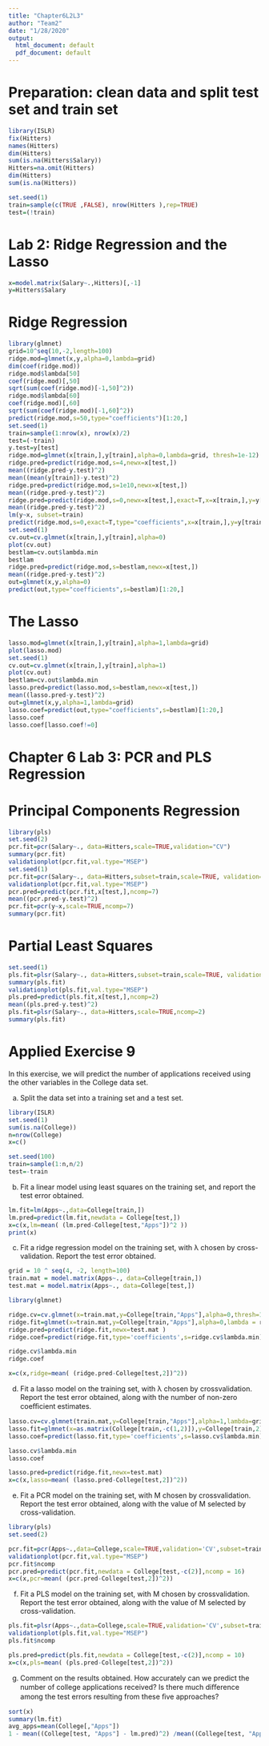 ---
title: "Chapter6L2L3"
author: "Team2"
date: "1/28/2020"
output:
  html_document: default
  pdf_document: default
---

# Preparation: clean data and split test set and train set
```{r}
library(ISLR)
fix(Hitters)
names(Hitters)
dim(Hitters)
sum(is.na(Hitters$Salary))
Hitters=na.omit(Hitters)
dim(Hitters)
sum(is.na(Hitters))

set.seed(1) 
train=sample(c(TRUE ,FALSE), nrow(Hitters ),rep=TRUE)
test=(!train)
```
# Lab 2: Ridge Regression and the Lasso

```{r}
x=model.matrix(Salary~.,Hitters)[,-1]
y=Hitters$Salary
```

# Ridge Regression
```{r}
library(glmnet)
grid=10^seq(10,-2,length=100)
ridge.mod=glmnet(x,y,alpha=0,lambda=grid)
dim(coef(ridge.mod))
ridge.mod$lambda[50]
coef(ridge.mod)[,50]
sqrt(sum(coef(ridge.mod)[-1,50]^2))
ridge.mod$lambda[60]
coef(ridge.mod)[,60]
sqrt(sum(coef(ridge.mod)[-1,60]^2))
predict(ridge.mod,s=50,type="coefficients")[1:20,]
set.seed(1)
train=sample(1:nrow(x), nrow(x)/2)
test=(-train)
y.test=y[test]
ridge.mod=glmnet(x[train,],y[train],alpha=0,lambda=grid, thresh=1e-12)
ridge.pred=predict(ridge.mod,s=4,newx=x[test,])
mean((ridge.pred-y.test)^2)
mean((mean(y[train])-y.test)^2)
ridge.pred=predict(ridge.mod,s=1e10,newx=x[test,])
mean((ridge.pred-y.test)^2)
ridge.pred=predict(ridge.mod,s=0,newx=x[test,],exact=T,x=x[train,],y=y[train])
mean((ridge.pred-y.test)^2)
lm(y~x, subset=train)
predict(ridge.mod,s=0,exact=T,type="coefficients",x=x[train,],y=y[train])[1:20,]
set.seed(1)
cv.out=cv.glmnet(x[train,],y[train],alpha=0)
plot(cv.out)
bestlam=cv.out$lambda.min
bestlam
ridge.pred=predict(ridge.mod,s=bestlam,newx=x[test,])
mean((ridge.pred-y.test)^2)
out=glmnet(x,y,alpha=0)
predict(out,type="coefficients",s=bestlam)[1:20,]
```

# The Lasso
```{r}
lasso.mod=glmnet(x[train,],y[train],alpha=1,lambda=grid)
plot(lasso.mod)
set.seed(1)
cv.out=cv.glmnet(x[train,],y[train],alpha=1)
plot(cv.out)
bestlam=cv.out$lambda.min
lasso.pred=predict(lasso.mod,s=bestlam,newx=x[test,])
mean((lasso.pred-y.test)^2)
out=glmnet(x,y,alpha=1,lambda=grid)
lasso.coef=predict(out,type="coefficients",s=bestlam)[1:20,]
lasso.coef
lasso.coef[lasso.coef!=0]
```

# Chapter 6 Lab 3: PCR and PLS Regression

# Principal Components Regression
```{r}
library(pls)
set.seed(2)
pcr.fit=pcr(Salary~., data=Hitters,scale=TRUE,validation="CV")
summary(pcr.fit)
validationplot(pcr.fit,val.type="MSEP")
set.seed(1)
pcr.fit=pcr(Salary~., data=Hitters,subset=train,scale=TRUE, validation="CV")
validationplot(pcr.fit,val.type="MSEP")
pcr.pred=predict(pcr.fit,x[test,],ncomp=7)
mean((pcr.pred-y.test)^2)
pcr.fit=pcr(y~x,scale=TRUE,ncomp=7)
summary(pcr.fit)
```

# Partial Least Squares
```{r}
set.seed(1)
pls.fit=plsr(Salary~., data=Hitters,subset=train,scale=TRUE, validation="CV")
summary(pls.fit)
validationplot(pls.fit,val.type="MSEP")
pls.pred=predict(pls.fit,x[test,],ncomp=2)
mean((pls.pred-y.test)^2)
pls.fit=plsr(Salary~., data=Hitters,scale=TRUE,ncomp=2)
summary(pls.fit)
```

# Applied Exercise 9
In this exercise, we will predict the number of applications received using the other variables in the College data set.

(a) Split the data set into a training set and a test set.
```{r}
library(ISLR)
set.seed(1)
sum(is.na(College))
n=nrow(College)
x=c()

set.seed(100)
train=sample(1:n,n/2)
test=-train
```

(b) Fit a linear model using least squares on the training set, and report the test error obtained. 
```{r}
lm.fit=lm(Apps~.,data=College[train,])
lm.pred=predict(lm.fit,newdata = College[test,])
x=c(x,lm=mean( (lm.pred-College[test,"Apps"])^2 ))
print(x)
```

(c) Fit a ridge regression model on the training set, with λ chosen by cross-validation. Report the test error obtained.
```{r}
grid = 10 ^ seq(4, -2, length=100)
train.mat = model.matrix(Apps~., data=College[train,])
test.mat = model.matrix(Apps~., data=College[test,])

library(glmnet)

ridge.cv=cv.glmnet(x=train.mat,y=College[train,"Apps"],alpha=0,thresh=1e-12,lambda = grid)
ridge.fit=glmnet(x=train.mat,y=College[train,"Apps"],alpha=0,lambda = ridge.cv$lambda.min)
ridge.pred=predict(ridge.fit,newx=test.mat )
ridge.coef=predict(ridge.fit,type='coefficients',s=ridge.cv$lambda.min)

ridge.cv$lambda.min
ridge.coef

x=c(x,ridge=mean( (ridge.pred-College[test,2])^2))
```

(d) Fit a lasso model on the training set, with λ chosen by crossvalidation. Report the test error obtained, along with the number of non-zero coeﬃcient estimates. 
```{r}
lasso.cv=cv.glmnet(train.mat,y=College[train,"Apps"],alpha=1,lambda=grid,thresh=1e-12)
lasso.fit=glmnet(x=as.matrix(College[train,-c(1,2)]),y=College[train,2],alpha=1,lambda = lasso.cv$lambda.min)
lasso.coef=predict(lasso.fit,type='coefficients',s=lasso.cv$lambda.min)

lasso.cv$lambda.min
lasso.coef

lasso.pred=predict(ridge.fit,newx=test.mat)
x=c(x,lasso=mean( (lasso.pred-College[test,2])^2))

```

(e) Fit a PCR model on the training set, with M chosen by crossvalidation. Report the test error obtained, along with the value of M selected by cross-validation. 
```{r}
library(pls)
set.seed(2)

pcr.fit=pcr(Apps~.,data=College,scale=TRUE,validation='CV',subset=train)
validationplot(pcr.fit,val.type="MSEP")
pcr.fit$ncomp
pcr.pred=predict(pcr.fit,newdata = College[test,-c(2)],ncomp = 16)
x=c(x,pcr=mean( (pcr.pred-College[test,2])^2))
```

(f) Fit a PLS model on the training set, with M chosen by crossvalidation. Report the test error obtained, along with the value of M selected by cross-validation. 
```{r}
pls.fit=plsr(Apps~.,data=College,scale=TRUE,validation='CV',subset=train)
validationplot(pls.fit,val.type="MSEP")
pls.fit$ncomp

pls.pred=predict(pls.fit,newdata = College[test,-c(2)],ncomp = 10)
x=c(x,pls=mean( (pls.pred-College[test,2])^2))
```

(g) Comment on the results obtained. How accurately can we predict the number of college applications received? Is there much diﬀerence among the test errors resulting from these ﬁve approaches?
```{r}
sort(x)
summary(lm.fit)
avg_apps=mean(College[,"Apps"])
1 - mean((College[test, "Apps"] - lm.pred)^2) /mean((College[test, "Apps"] - avg_apps)^2)

```
